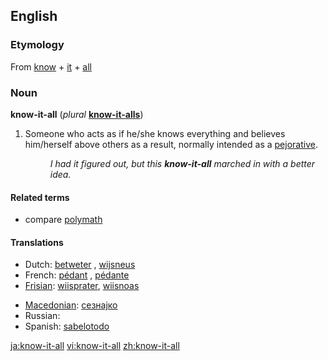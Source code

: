 ==English==

===Etymology===
From [[know]] + [[it]] + [[all]]

===Noun===
'''know-it-all''' (''plural'' '''[[know-it-alls]]''')

# Someone who acts as if he/she knows everything and believes him/herself above others as a result, normally intended as a [[pejorative]].
#: ''I had it figured out, but this '''know-it-all''' marched in with a better idea.''

====Related terms====
* compare [[polymath]]

====Translations====
{{top}}
* Dutch: [[betweter]] {{m}}, [[wijsneus]] {{m}}
* French: [[pédant]] {{m}}, [[pédante]] {{f}}
* [[Frisian]]: [[wiisprater]], [[wiisnoas]]
{{mid}}
* [[Macedonian]]: [[сезнајко]] {{n}}
* Russian: {{t|ru|всезнайка|m|f|tr=vs'eznájka}}
* Spanish: [[sabelotodo]]
{{bottom}}

[[ja:know-it-all]]
[[vi:know-it-all]]
[[zh:know-it-all]]